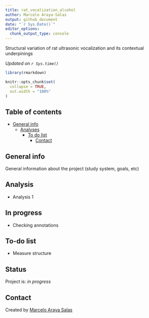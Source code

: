 ```yaml
---
title: rat_vocalization_alcohol
author: Marcelo Araya-Salas
output: github_document
date: "`r Sys.Date()`"
editor_options:
  chunk_output_type: console
---
```


<!-- Short Description  -->
Structural variation of rat ultrasonic vocalization and its contextual underpinings

*Updated on `r Sys.time()`*

<!-- README.md is generated from README.Rmd. Please edit that file -->

```r

library(rmarkdown)

knitr::opts_chunk$set(
  collapse = TRUE,
  out.width = "100%"
)
```


## Table of contents
* [General info](#general-info)
  * [Analyses](#Analyses)
    * [To do list](#to-do-list)
      * [Contact](#contact)

## General info

General information about the project (study system, goals, etc)

## Analysis

* Analysis 1

## In progress

*  Checking annotations

## To-do list

* Measure structure

## Status
Project is: _in progress_

## Contact
Created by [Marcelo Araya Salas](marce10.github.io/)

